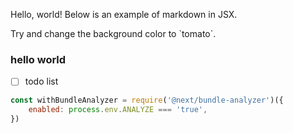 Hello, world!
Below is an example of markdown in JSX.

<div style={{padding: '1rem', backgroundColor: 'violet'}}>
  Try and change the background color to `tomato`.
</div>

### hello world

- [ ] todo list

```js
const withBundleAnalyzer = require('@next/bundle-analyzer')({
    enabled: process.env.ANALYZE === 'true',
})
```


